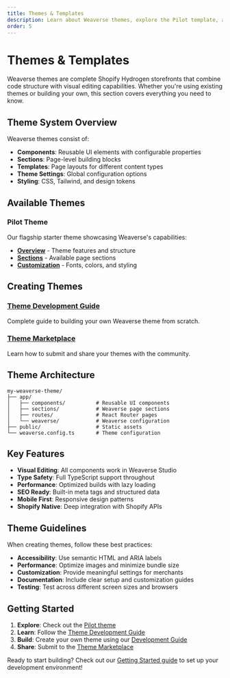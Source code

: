 ```yaml
---
title: Themes & Templates
description: Learn about Weaverse themes, explore the Pilot template, and discover how to create your own themes.
order: 5
---
```


# Themes & Templates

Weaverse themes are complete Shopify Hydrogen storefronts that combine code structure with visual editing capabilities. Whether you're using existing themes or building your own, this section covers everything you need to know.

## Theme System Overview

Weaverse themes consist of:

- **Components**: Reusable UI elements with configurable properties
- **Sections**: Page-level building blocks  
- **Templates**: Page layouts for different content types
- **Theme Settings**: Global configuration options
- **Styling**: CSS, Tailwind, and design tokens

## Available Themes

### Pilot Theme
Our flagship starter theme showcasing Weaverse's capabilities:

- **[Overview](themes-templates/pilot-theme-overview)** - Theme features and structure
- **[Sections](themes-templates/pilot-theme-sections)** - Available page sections  
- **[Customization](themes-templates/pilot-theme-customization)** - Fonts, colors, and styling

## Creating Themes

### [Theme Development Guide](themes-templates/creating-themes)
Complete guide to building your own Weaverse theme from scratch.

### [Theme Marketplace](themes-templates/theme-marketplace)
Learn how to submit and share your themes with the community.

## Theme Architecture

```
my-weaverse-theme/
├── app/
│   ├── components/          # Reusable UI components
│   ├── sections/            # Weaverse page sections
│   ├── routes/              # React Router pages
│   └── weaverse/            # Weaverse configuration
├── public/                  # Static assets
└── weaverse.config.ts       # Theme configuration
```

## Key Features

- **Visual Editing**: All components work in Weaverse Studio
- **Type Safety**: Full TypeScript support throughout
- **Performance**: Optimized builds with lazy loading
- **SEO Ready**: Built-in meta tags and structured data
- **Mobile First**: Responsive design patterns
- **Shopify Native**: Deep integration with Shopify APIs

## Theme Guidelines

When creating themes, follow these best practices:

- **Accessibility**: Use semantic HTML and ARIA labels
- **Performance**: Optimize images and minimize bundle size
- **Customization**: Provide meaningful settings for merchants
- **Documentation**: Include clear setup and customization guides
- **Testing**: Test across different screen sizes and browsers

## Getting Started

1. **Explore**: Check out the [Pilot theme](themes-templates/pilot-theme/overview)
2. **Learn**: Follow the [Theme Development Guide](themes-templates/creating-themes)
3. **Build**: Create your own theme using our [Development Guide](development-guide)
4. **Share**: Submit to the [Theme Marketplace](themes-templates/theme-marketplace)

Ready to start building? Check out our [Getting Started guide](getting-started) to set up your development environment!